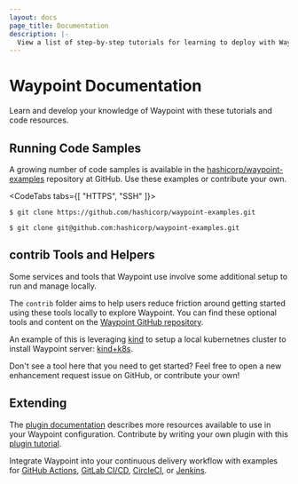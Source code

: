 ```yaml
---
layout: docs
page_title: Documentation
description: |-
  View a list of step-by-step tutorials for learning to deploy with Waypoint.
---
```


# Waypoint Documentation

Learn and develop your knowledge of Waypoint with these tutorials and code resources.

## Running Code Samples

A growing number of code samples is available in the [hashicorp/waypoint-examples](https://github.com/hashicorp/waypoint-examples) repository at GitHub. Use these examples or contribute your own.

<CodeTabs tabs={[ "HTTPS", "SSH" ]}>

```shell-session
$ git clone https://github.com/hashicorp/waypoint-examples.git
```

```shell-session
$ git clone git@github.com:hashicorp/waypoint-examples.git
```

</CodeTabs>  


## contrib Tools and Helpers

Some services and tools that Waypoint use involve some additional setup to run
and manage locally.

The `contrib` folder aims to help users reduce friction around getting started
using these tools locally to explore Waypoint. You can find these optional tools
and content on the [Waypoint GitHub repository](https://github.com/hashicorp/waypoint/tree/main/contrib).

An example of this is leveraging [kind](https://kind.sigs.k8s.io/) to setup a
local kubernetnes cluster to install Waypoint server: [kind+k8s](https://github.com/hashicorp/waypoint/tree/main/contrib/serverinstall/kind-k8s).

Don't see a tool here that you need to get started? Feel free to open a new
enhancement request issue on GitHub, or contribute your own!

## Extending

The [plugin documentation](/plugins) describes more resources available to use
in your Waypoint configuration. Contribute by writing your own plugin with this
[plugin tutorial](/docs/extending-waypoint/creating-plugins).

Integrate Waypoint into your continuous delivery workflow with examples for
[GitHub Actions](/docs/automating-execution/github-actions),
[GitLab CI/CD](/docs/automating-execution/gitlab-cicd),
[CircleCI](/docs/automating-execution/circle-ci), or
[Jenkins](/docs/automating-execution/jenkins).
